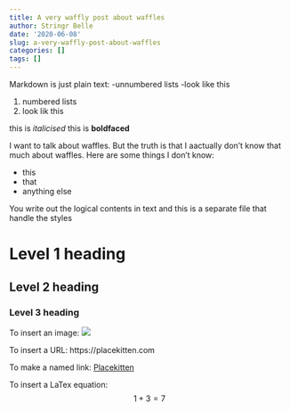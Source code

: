 ```yaml
---
title: A very waffly post about waffles
author: Stringr Belle
date: '2020-06-08'
slug: a-very-waffly-post-about-waffles
categories: []
tags: []
---
```


Markdown is just plain text:
-unnumbered lists
-look like this

1. numbered lists
2. look lik this

this is *italicised*
this is **boldfaced**

I want to talk about waffles. But the truth is that I aactually don't know that much about waffles. Here are some things I don't know:

- this 
- that
- anything else

You write out the logical contents in text and this is a separate file that handle the styles

# Level 1 heading
## Level 2 heading
### Level 3 heading

To insert an image:
![](https://placekitten.com/400/400)

To insert a URL:
https://placekitten.com

To make a named link:
[Placekitten](https://placekitten.com)

To insert a LaTex equation:
$$
1 + 3 = 7
$$


